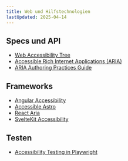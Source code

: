 ```yaml
---
title: Web und Hilfstechnologien
lastUpdated: 2025-04-14
---
```


## Specs und API

- [Web Accessibility Tree](https://developer.mozilla.org/en-US/docs/Glossary/Accessibility_tree)
- [Accessible Rich Internet Applications (ARIA)](https://developer.mozilla.org/en-US/docs/Web/Accessibility/ARIA)
- [ARIA Authoring Practices Guide](https://www.w3.org/WAI/ARIA/apg/)

## Frameworks

- [Angular Accessibility](https://v17.angular.io/guide/accessibility)
- [Accessible Astro](https://accessible-astro.incluud.dev/)
- [React Aria](https://react-spectrum.adobe.com/react-aria/index.html)
- [SvelteKit Accessibility](https://svelte.dev/docs/kit/accessibility)

## Testen

- [Accessibility Testing in Playwright](https://playwright.dev/docs/accessibility-testing)
